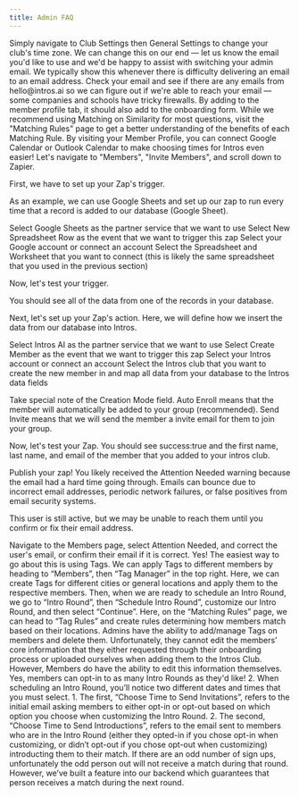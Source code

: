 ```yaml
---
title: Admin FAQ
---
```

<Accordion title="How do I change the time zone?">
  Simply navigate to Club Settings then General Settings to change your club's time zone.
</Accordion>
<Accordion title="How do I change my admin email?">
  We can change this on our end — let us know the email you'd like to use and we'd be happy to assist with switching your admin email.
</Accordion>
<Accordion title="When I input my email, it generated an Attention Needed error.">
  We typically show this whenever there is difficulty delivering an email to an email address. Check your email and see if there are any emails from hello@intros.ai so we can figure out if we're able to reach your email — some companies and schools have tricky firewalls.
</Accordion>
<Accordion title="How do I add questions to the onboarding form?">
  By adding to the member profile tab, it should also add to the onboarding form.
</Accordion>
<Accordion title="Which Matching Rules should I use?">
  While we recommend using Matching on Similarity for most questions, visit the "Matching Rules" page to get a better understanding of the benefits of each Matching Rule.
</Accordion>
<Accordion title="How do I integrate Google Calendar or Outlook Calendar?">
  By visiting your Member Profile, you can connect Google Calendar or Outlook Calendar to make choosing times for Intros even easier!
</Accordion>
<Accordion title="How do I integrate Zapier?">
  Let's navigate to "Members", "Invite Members", and scroll down to Zapier.

  First, we have to set up your Zap's trigger.

  As an example, we can use Google Sheets and set up our zap to run every time that a record is added to our database (Google Sheet).

  <Steps>
    <Step title="">
      Select Google Sheets as the partner service that we want to use
    </Step>
     <Step title="">
      Select New Spreadsheet Row as the event that we want to trigger this zap
    </Step>
     <Step title="">
      Select your Google account or connect an account
    </Step>
     <Step title="">
      Select the Spreadsheet and Worksheet that you want to connect (this is likely the same spreadsheet that you used in the previous             section)
    </Step>
  </Steps>

  Now, let's test your trigger.

  You should see all of the data from one of the records in your database.

  Next, let's set up your Zap's action. Here, we will define how we insert the data from our database into Intros.

<Steps>
    <Step title="">
       Select Intros AI as the partner service that we want to use
    </Step>
     <Step title="">
      Select Create Member as the event that we want to trigger this zap
    </Step>
     <Step title="">
       Select your Intros account or connect an account
    </Step>
     <Step title="">
       Select the Intros club that you want to create the new member in and map all data from your database to the Intros data fields
    </Step>
  </Steps>

  Take special note of the Creation Mode field. Auto Enroll means that the member will automatically be added to your group (recommended).     Send Invite means that we will send the member a invite email for them to join your group.

  Now, let's test your Zap. You should see success:true and the first name, last name, and email of the member that you added to your intros   club.

  Publish your zap!
</Accordion>
<Accordion title="Why did I get an Attention Needed warning when inviting new members?">
  You likely received the Attention Needed warning because the email had a hard time going through. Emails can bounce due to incorrect email addresses, periodic network failures, or false positives from email security systems. 

This user is still active, but we may be unable to reach them until you confirm or fix their email address. 

Navigate to the Members page, select Attention Needed, and correct the user's email, or confirm their email if it is correct.
</Accordion>
<Accordion title="Can you add location to Matching Rules?">
  Yes! The easiest way to go about this is using Tags. We can apply Tags to different members by heading to “Members”, then “Tag Manager” in the top right. Here, we can create Tags for different cities or general locations and apply them to the respective members. Then, when we are ready to schedule an Intro Round, we go to “Intro Round”, then “Schedule Intro Round”, customize our Intro Round, and then select “Continue”. Here, on the “Matching Rules” page, we can head to “Tag Rules” and create rules determining how members match based on their locations.
</Accordion>
<Accordion title="Is it possible to edit members once they've already joined the club">
  Admins have the ability to add/manage Tags on members and delete them. Unfortunately, they cannot edit the members’ core information that they either requested through their onboarding process or uploaded ourselves when adding them to the Intros Club. However, Members do have the ability to edit this information themselves.
</Accordion>
<Accordion title="Can members opt-in to more than one Intro Round">
  Yes, members can opt-in to as many Intro Rounds as they'd like!
</Accordion>
<Accordion title="What's the difference between Send Invitations and Send Introductions when scheduling an Intro Round?">
  2. When scheduling an Intro Round, you’ll notice two different dates and times that you must select. 
    1. The first, “Choose Time to Send Invitations”, refers to the initial email asking members to either opt-in or opt-out based on which option you choose when customizing the Intro Round. 
    2. The second, “Choose Time to Send Introductions”, refers to the email sent to members who are in the Intro Round (either they opted-in if you chose opt-in when customizing, or didn’t opt-out if you chose opt-out when customizing) introducting them to their match.
</Accordion>
<Accordion title="What if there are an odd number of sign-ups during an Intro Round">
  If there are an odd number of sign ups, unfortunately the odd person out will not receive a match during that round. However, we’ve built a feature into our backend which guarantees that person receives a match during the next round.
</Accordion>
